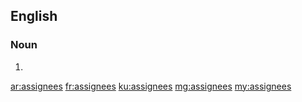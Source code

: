==English==

===Noun===
{{head|en|noun plural form}}

# {{plural of|assignee|lang=en}}

[[ar:assignees]]
[[fr:assignees]]
[[ku:assignees]]
[[mg:assignees]]
[[my:assignees]]